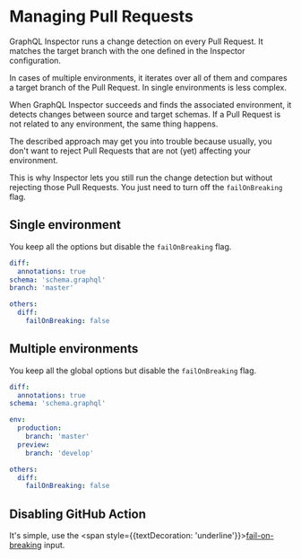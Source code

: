 # Managing Pull Requests

GraphQL Inspector runs a change detection on every Pull Request. It matches the target branch with the one defined in the Inspector configuration.

In cases of multiple environments, it iterates over all of them and compares a target branch of the Pull Request. In single environments is less complex.

When GraphQL Inspector succeeds and finds the associated environment, it detects changes between source and target schemas. If a Pull Request is not related to any environment, the same thing happens.

The described approach may get you into trouble because usually, you don't want to reject Pull Requests that are not (yet) affecting your environment.

This is why Inspector lets you still run the change detection but without rejecting those Pull Requests. You just need to turn off the `failOnBreaking` flag.

## Single environment

You keep all the options but disable the `failOnBreaking` flag.

```yaml
diff:
  annotations: true
schema: 'schema.graphql'
branch: 'master'

others:
  diff:
    failOnBreaking: false
```

## Multiple environments

You keep all the global options but disable the `failOnBreaking` flag.

```yaml
diff:
  annotations: true
schema: 'schema.graphql'

env:
  production:
    branch: 'master'
  preview:
    branch: 'develop'

others:
  diff:
    failOnBreaking: false
```

## Disabling GitHub Action

It's simple, use the <span style={{textDecoration: 'underline'}}>[fail-on-breaking](../products/action#fail-on-breaking)</span> input.
